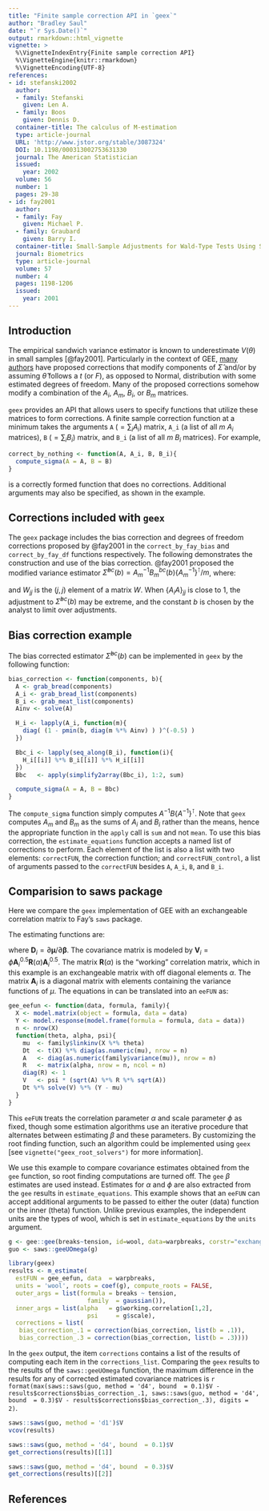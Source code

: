 ```yaml
---
title: "Finite sample correction API in `geex`"
author: "Bradley Saul"
date: "`r Sys.Date()`"
output: rmarkdown::html_vignette
vignette: >
  %\VignetteIndexEntry{Finite sample correction API}
  %\VignetteEngine{knitr::rmarkdown}
  %\VignetteEncoding{UTF-8}
references:
- id: stefanski2002
  author:
  - family: Stefanski
    given: Len A.  
  - family: Boos
    given: Dennis D.
  container-title: The calculus of M-estimation
  type: article-journal
  URL: 'http://www.jstor.org/stable/3087324'
  DOI: 10.1198/000313002753631330
  journal: The American Statistician
  issued:
    year: 2002 
  volume: 56
  number: 1
  pages: 29-38
- id: fay2001
  author:
  - family: Fay
    given: Michael P.
  - family: Graubard
    given: Barry I.
  container-title: Small-Sample Adjustments for Wald-Type Tests Using Sandwich Estimators
  journal: Biometrics
  type: article-journal
  volume: 57
  number: 4
  pages: 1198-1206
  issued:
    year: 2001
---
```


## Introduction

The empirical sandwich variance estimator is known to underestimate $V(\theta)$ in small samples [@fay2001]. Particularly in the context of GEE, [many authors](https://bsaul.github.io/geex/articles/articles/mestimation_bib.html) have proposed corrections that modify components of $\hat{\Sigma}$ and/or by assuming $\hat{\theta}$ follows a $t$ (or $F$), as opposed to Normal, distribution with some estimated degrees of freedom. Many of the proposed corrections somehow modify a combination of the $A_i$, $A_m$, $B_i$, or $B_m$ matrices. 

`geex` provides an API that allows users to specify functions that utilize these matrices to form corrections. A finite sample correction function at a minimum takes the arguments `A` ($= \sum_i A_i$) matrix, `A_i` (a list of all $m$ $A_i$ matrices), `B` ($= \sum_i B_i$) matrix, and `B_i` (a list of all $m$ $B_i$ matrices). For example,

```r
correct_by_nothing <- function(A, A_i, B, B_i){
  compute_sigma(A = A, B = B)
}
```

is a correctly formed function that does no corrections. Additional arguments may also be specified, as shown in the example. 

## Corrections included with `geex`

The `geex` package includes the bias correction and degrees of freedom corrections proposed by @fay2001 in the `correct_by_fay_bias` and `correct_by_fay_df` functions respectively. The following demonstrates the construction and use of the bias correction. @fay2001 proposed the modified variance estimator $\hat{\Sigma}^{bc}(b) = A_m^{-1} B_m^{bc}(b) \{A_m^{-1}\}^{\intercal}/m$, where:

\begin{equation}
\label{eq:bc}
B^{bc}_m(b) = \sum_{i = 1}^m H_i(b) B_i H_i(b)^{\intercal},
\end{equation}

\begin{equation}
\label{eq:H}
H_i(b) = \{1 - \min(b, \{A_i A\}_{jj}) \}^{-1/2},
\end{equation}

\noindent and $W_{jj}$ is the $(j, j)$ element of a matrix $W$. When $\{A_i A\}_{jj}$ is close to 1, the adjustment to $\hat{\Sigma}^{bc}(b)$ may be extreme, and the constant $b$ is chosen by the analyst to limit over adjustments. 

## Bias correction example

The bias corrected estimator $\hat{\Sigma}^{bc}(b)$ can be implemented in `geex` by the following function:

```r
bias_correction <- function(components, b){
  A <- grab_bread(components)
  A_i <- grab_bread_list(components)
  B_i <- grab_meat_list(components)
  Ainv <- solve(A)

  H_i <- lapply(A_i, function(m){
    diag( (1 - pmin(b, diag(m %*% Ainv) ) )^(-0.5) )
  })

  Bbc_i <- lapply(seq_along(B_i), function(i){
    H_i[[i]] %*% B_i[[i]] %*% H_i[[i]]
  })
  Bbc   <- apply(simplify2array(Bbc_i), 1:2, sum)

  compute_sigma(A = A, B = Bbc)
}
```

The `compute_sigma` function simply computes $A^{-1} B \{A^{-1}\}^{\intercal}$. Note that `geex` computes $A_m$ and $B_m$ as the sums of $A_i$ and $B_i$ rather than the means, hence the appropriate function in the `apply` call is `sum` and not `mean`. To use this bias correction, the `estimate_equations` function accepts a named list of corrections to perform. Each element of the list is also a list with two elements: `correctFUN`, the correction function; and `correctFUN_control`, a list of arguments passed to the `correctFUN` besides `A`, `A_i`, `B`, and `B_i`. 

## Comparision to saws package

Here we compare the `geex` implementation of GEE with an exchangeable correlation matrix to Fay's `saws` package. 

The estimating functions are:

\begin{equation}
\label{gee}
\sum_{i= 1}^m \psi(\mathbf{Y}_i, \mathbf{X}_i, \beta) = \sum_{i = 1}^m \mathbf{D}_i^{\intercal} \mathbf{V}_i^{-1} (\mathbf{Y}_i - \mathbf{\mu}(\beta)) = 0
\end{equation}

\noindent where $\mathbf{D}_i = \partial \mathbf{\mu}/\partial \mathbf{\beta}$. The covariance matrix is modeled by $\mathbf{V}_i = \phi \mathbf{A}_i^{0.5} \mathbf{R}(\alpha) \mathbf{A}_i^{0.5}$. The matrix $\mathbf{R}(\alpha)$ is the "working" correlation matrix, which in this example is an exchangeable matrix with off diagonal elements $\alpha$. The matrix $\mathbf{A}_i$ is a diagonal matrix with elements containing the variance functions of $\mu$. The equations in \eqref{gee} can be translated into an `eeFUN` as:

```r
gee_eefun <- function(data, formula, family){
  X <- model.matrix(object = formula, data = data)
  Y <- model.response(model.frame(formula = formula, data = data))
  n <- nrow(X)
  function(theta, alpha, psi){
    mu  <- family$linkinv(X %*% theta)
    Dt  <- t(X) %*% diag(as.numeric(mu), nrow = n)
    A   <- diag(as.numeric(family$variance(mu)), nrow = n)
    R   <- matrix(alpha, nrow = n, ncol = n)
    diag(R) <- 1
    V   <- psi * (sqrt(A) %*% R %*% sqrt(A))
    Dt %*% solve(V) %*% (Y - mu)
  }
}
```

This `eeFUN` treats the correlation parameter $\alpha$ and scale parameter $\phi$ as fixed, though some estimation algorithms use an iterative procedure that alternates between estimating $\beta$ and these parameters. By customizing the root finding function, such an algorithm could be implemented using `geex` [see `vignette("geex_root_solvers")` for more information]. 

We use this example to compare covariance estimates obtained from the `gee` function, so root finding computations are turned off. The `gee` $\beta$ estimates are used instead. Estimates for $\alpha$ and $\phi$ are also extracted from the `gee` results in `estimate_equations`. This example shows that an `eeFUN` can accept additional arguments to be passed to either the outer (data) function or the inner (theta) function. Unlike previous examples, the independent units are the types of wool, which is set in `estimate_equations` by the `units` argument. 

```r
g <- gee::gee(breaks~tension, id=wool, data=warpbreaks, corstr="exchangeable")
guo <- saws::geeUOmega(g)
```


```r
library(geex)
results <- m_estimate(
  estFUN = gee_eefun, data  = warpbreaks, 
  units = 'wool', roots = coef(g), compute_roots = FALSE,
  outer_args = list(formula = breaks ~ tension, 
                      family  = gaussian()),
  inner_args = list(alpha   = g$working.correlation[1,2], 
                      psi     = g$scale), 
  corrections = list(
   bias_correction_.1 = correction(bias_correction, list(b = .1)),
   bias_correction_.3 = correction(bias_correction, list(b = .3)))) 
```

In the `geex` output, the item `corrections` contains a list of the results of computing each item in the `corrections_list`. Comparing the `geex` results to the results of the `saws::geeUOmega` function, the maximum difference in the results for any of corrected estimated covariance matrices is `r format(max(saws::saws(guo, method = 'd4', bound  = 0.1)$V - results$corrections$bias_correction_.1, saws::saws(guo, method = 'd4', bound  = 0.3)$V - results$corrections$bias_correction_.3), digits = 2)`. 

```r
saws::saws(guo, method = 'd1')$V 
vcov(results)

saws::saws(guo, method = 'd4', bound  = 0.1)$V
get_corrections(results)[[1]]

saws::saws(guo, method = 'd4', bound  = 0.3)$V
get_corrections(results)[[2]]
```

## References
